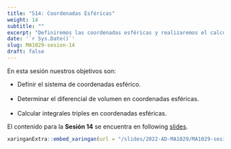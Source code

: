 ```yaml
---
title: "S14: Coordenadas Esféricas"
weight: 14
subtitle: ""
excerpt: "Definiremos las coordenadas esféricas y realizaremos el calculo de integrales triples usando estos cambios"
date: '`r Sys.Date()`'
slug: MA1029-sesion-14
draft: false
---
```


En esta sesión nuestros objetivos son:

 * Definir el sistema de coordenadas esférico. <br/><br/>
 * Determinar el diferencial de volumen en coordenadas esféricas. <br/><br/>
 * Calcular integrales triples en coordenadas esféricas.


El contenido para la **Sesión 14** se encuentra en following [slides](/slides/2022-AD-MA1029/MA1029-sesion-14).

```r
xaringanExtra::embed_xaringan(url = "/slides/2022-AD-MA1029/MA1029-sesion-13", ratio = "4:3")
```